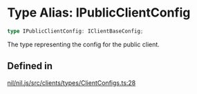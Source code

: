 # Type Alias: IPublicClientConfig

```ts
type IPublicClientConfig: IClientBaseConfig;
```

The type representing the config for the public client.

## Defined in

[nil/nil.js/src/clients/types/ClientConfigs.ts:28](https://github.com/NilFoundation/nil.js/blob/08a7f90027b4c09b608245b19f15f6fb7ae1ff03/src/clients/types/ClientConfigs.ts#L28)
